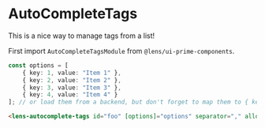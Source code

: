 
<Meta
    title={meta.title}
    component={meta.component}
    decorators={meta.decorators}
    argTypes={meta.argTypes} />

# AutoCompleteTags

This is a nice way to manage tags from a list!

<Story story={Default} />

First import `AutoCompleteTagsModule` from `@lens/ui-prime-components`.

```ts
const options = [
    { key: 1, value: "Item 1" },
    { key: 2, value: "Item 2" },
    { key: 3, value: "Item 3" },
    { key: 4, value: "Item 4" }
]; // or load them from a backend, but don't forget to map them to { key: any, value: string }.
```

```html
<lens-autocomplete-tags id="foo" [options]="options" separator="," allowAddNewTag="true"></lens-autocomplete-tags>
```
